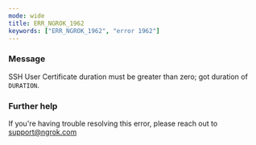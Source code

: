 ```yaml
---
mode: wide
title: ERR_NGROK_1962
keywords: ["ERR_NGROK_1962", "error 1962"]
---
```



### Message

SSH User Certificate duration must be greater than zero; got duration of `DURATION`.

<ErrorDetails />

### Further help

If you're having trouble resolving this error, please reach out to [support@ngrok.com](mailto:support@ngrok.com?subject=Help%20with%20ERR_NGROK_1962)

